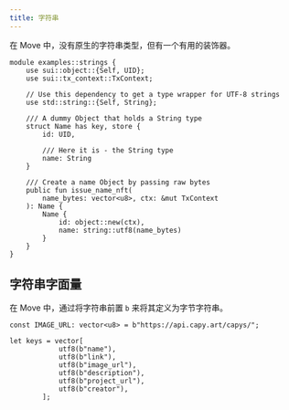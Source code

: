 ```yaml
---
title: 字符串
---
```


在 Move 中，没有原生的字符串类型，但有一个有用的装饰器。

```move
module examples::strings {
    use sui::object::{Self, UID};
    use sui::tx_context::TxContext;

    // Use this dependency to get a type wrapper for UTF-8 strings
    use std::string::{Self, String};

    /// A dummy Object that holds a String type
    struct Name has key, store {
        id: UID,

        /// Here it is - the String type
        name: String
    }

    /// Create a name Object by passing raw bytes
    public fun issue_name_nft(
        name_bytes: vector<u8>, ctx: &mut TxContext
    ): Name {
        Name {
            id: object::new(ctx),
            name: string::utf8(name_bytes)
        }
    }
}
```

## 字符串字面量

在 Move 中，通过将字符串前置 `b` 来将其定义为字节字符串。

```move
const IMAGE_URL: vector<u8> = b"https://api.capy.art/capys/";

let keys = vector[
            utf8(b"name"),
            utf8(b"link"),
            utf8(b"image_url"),
            utf8(b"description"),
            utf8(b"project_url"),
            utf8(b"creator"),
        ];
```
